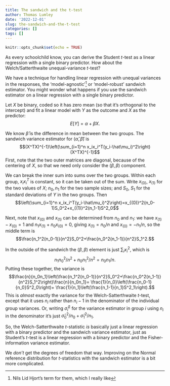 ```yaml
---
title: The sandwich and the t-test
author: Thomas Lumley
date: '2022-12-01'
slug: the-sandwich-and-the-t-test
categories: []
tags: []
---
```



```r
knitr::opts_chunk$set(echo = TRUE)
```

As every schoolchild know, you can derive the Student $t$-test as a linear regression with a single binary predictor.  How about the Welch/Satterthwaite unequal-variance $t$-test?  

We have a technique for handling linear regression with unequal variances in the responses, the 'model-agnostic'^[Nils Lid Hjort's term for them, which I really like] or 'model-robust' sandwich estimator. You might wonder what happens if you use the sandwich estimator on a linear regression with a single binary predictor.

Let $X$ be binary, coded so it has zero mean (so that it's orthogonal to the intercept) and fit a linear model with $Y$ as the outcome and $X$ as the predictor:
$$E[Y]=\alpha+\beta X.$$

We know $\hat\beta$ is the difference in mean between the two groups.  The sandwich variance estimator for $(\hat\alpha,\hat\beta)$ is
$$(X^TX)^{-1}\left(\sum_{i=1}^n x_ix_i^T(y_i-\hat\mu_i)^2\right)(X^TX)^{-1}$$
First, note that the two outer matrices are diagonal, because of the centering of $X$, so that we need only consider the $(\beta,\beta)$ component. 

We can break the inner sum into sums over the two groups. Within each group, $x_ix_i^T$ is constant, so it can be taken out of the sum. Write $x_{(0)}$, $x_{(1)}$ for the two values of $X$;  $n_0,\,n_1$ for the two sample sizes; and $S_0$, $S_1$ for the standard deviations of $Y$ in the two groups. Then
$$\left(\sum_{i=1}^n x_ix_i^T(y_i-\hat\mu_i)^2\right)=x_{(0)}^2(n_0-1)S_0^2+x_{(1)}^2(n_1-1)S^2_0$$

Next,  note that $x_{(0)}$ and $x_{(1)}$ can be determined from $n_0$ and $n_1$: we have $x_{(1)}-x_{(0)}=1$ and $n_1x_{(1)}+n_0x_{(0)}=0$, giving $x_{(1)}=n_0/n$ and $x_{(0)}=-n_1/n$, so
the middle term is
$$\frac{n_1^2(n_0-1)}{n^2}S_0^2+\frac{n_0^2(n_1-1)}{n^2}S_1^2.$$


In the outside of the sandwich the $(\beta,\beta)$ element is just $\sum_i x_i^2$, which is $$n_1n_0^2/n^2+n_0n_1^2/n^2=n_0n_1/n.$$
Putting these together, the variance is
$$\frac{n}{n_0n_1}\left(\frac{n_1^2(n_0-1)}{n^2}S_0^2+\frac{n_0^2(n_1-1)}{n^2}S_1^2\right)\frac{n}{n_0n_1}= \frac{1}{n_0}\left(\frac{n_0-1}{n_0}S^2_0\right)+ \frac{1}{n_1}\left(\frac{n_1-1}{n_1}S^2_1\right).$$
This is *almost* exactly the variance for the Welch-Satterthwaite $t$-test, except that it uses $n_i$ rather than $n_i-1$ in the denominator of the individual group variances. Or, writing $\hat\sigma^2_i$ for the variance estimator in group $i$ using $n_i$  in the denominator it's just $\hat\sigma^2_0/n_0+ \hat\sigma^2_1/n_1$.


So, the Welch-Satterthwaite $t$-statistic *is* basically just a linear regression with a binary predictor and the sandwich variance estimator, just as Student's $t$-test is a linear regression with a binary predictor and the Fisher-information variance estimator.

We *don't* get the degrees of freedom that way. Improving on the Normal reference distribution for $t$-statistics with the sandwich estimator is a bit more complicated.